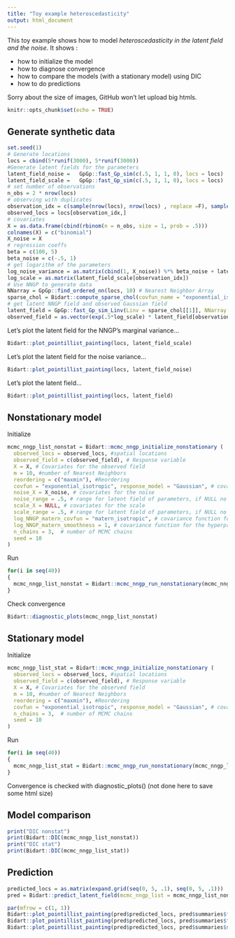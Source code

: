 ```yaml
---
title: "Toy example heteroscedasticity"
output: html_document
---
```


This toy example shows how to model *heteroscedasticity in the latent field and the noise*.
It shows : 

- how to initialize the model
- how to diagnose convergence
- how to compare the models (with a stationary model) using DIC
- how to do predictions

Sorry about the size of images, GitHub won't let upload big htmls.

```r
knitr::opts_chunk$set(echo = TRUE)
```

## Generate synthetic data
```r
set.seed(1)
# Generate locations
locs = cbind(5*runif(3000), 5*runif(3000))
#Generate latent fields for the parameters
latent_field_noise =   GpGp::fast_Gp_sim(c(.5, 1, 1, 0), locs = locs)
latent_field_scale =   GpGp::fast_Gp_sim(c(.5, 1, 1, 0), locs = locs)
# set number of observations
n_obs = 2 * nrow(locs)
# observing with duplicates
observation_idx = c(sample(nrow(locs), nrow(locs) , replace =F), sample(nrow(locs), n_obs - nrow(locs) , replace =T))
observed_locs = locs[observation_idx,]
# covariates
X = as.data.frame(cbind(rbinom(n = n_obs, size = 1, prob = .5)))
colnames(X) = c("binomial")
X_noise = X
# regression coeffs
beta = c(100, 5)
beta_noise = c(-.5, 1)
# get logarithm of the parameters
log_noise_variance = as.matrix(cbind(1, X_noise)) %*% beta_noise + latent_field_noise[observation_idx]
log_scale = as.matrix(latent_field_scale[observation_idx])
# Use NNGP to generate data
NNarray = GpGp::find_ordered_nn(locs, 10) # Nearest Neighbor Array
sparse_chol = Bidart::compute_sparse_chol(covfun_name = "exponential_isotropic", range_beta = log(.1), locs = locs, NNarray = NNarray) # stationary covariance
# get latent NNGP field and observed Gaussian field
latent_field = GpGp::fast_Gp_sim_Linv(Linv = sparse_chol[[1]], NNarray = NNarray)
observed_field = as.vector(exp(.5*log_scale) * latent_field[observation_idx] +exp(.5*log_noise_variance)*rnorm(n_obs)+ cbind(1, as.matrix(X))%*%beta)
```

Let's plot the latent field for the NNGP's marginal variance...

```r
Bidart::plot_pointillist_painting(locs, latent_field_scale)
```

Let's plot the latent field for the noise variance...
```r
Bidart::plot_pointillist_painting(locs, latent_field_noise)
```

Let's plot the latent field...
```r
Bidart::plot_pointillist_painting(locs, latent_field)
```

## Nonstationary model 

Initialize
```r
mcmc_nngp_list_nonstat = Bidart::mcmc_nngp_initialize_nonstationary (
  observed_locs = observed_locs, #spatial locations
  observed_field = c(observed_field), # Response variable
  X = X, # Covariates for the observed field
  m = 10, #number of Nearest Neighbors
  reordering = c("maxmin"), #Reordering
  covfun = "exponential_isotropic", response_model = "Gaussian", # covariance model and response model
  noise_X = X_noise, # covariates for the noise
  noise_range = .5, # range for latent field of parameters, if NULL no latent field
  scale_X = NULL, # covariates for the scale
  scale_range = .5, # range for latent field of parameters, if NULL no latent field
  log_NNGP_matern_covfun = "matern_isotropic", # covariance function for the hyperpriors
  log_NNGP_matern_smoothness = 1, # covariance function for the hyperpriors
  n_chains = 3,  # number of MCMC chains
  seed = 10
)
```


Run
```r
for(i in seq(40))
{
  mcmc_nngp_list_nonstat = Bidart::mcmc_nngp_run_nonstationary(mcmc_nngp_list_nonstat, n_iterations_update = 100, n_cycles = 1)
}
```

Check convergence
```r
Bidart::diagnostic_plots(mcmc_nngp_list_nonstat)
```

## Stationary model 

Initialize
```r
mcmc_nngp_list_stat = Bidart::mcmc_nngp_initialize_nonstationary (
  observed_locs = observed_locs, #spatial locations
  observed_field = c(observed_field), # Response variable
  X = X, # Covariates for the observed field
  m = 10, #number of Nearest Neighbors
  reordering = c("maxmin"), #Reordering
  covfun = "exponential_isotropic", response_model = "Gaussian", # covariance model and response model
  n_chains = 3,  # number of MCMC chains
  seed = 10
)
```

Run
```r
for(i in seq(40))
{
  mcmc_nngp_list_stat = Bidart::mcmc_nngp_run_nonstationary(mcmc_nngp_list_stat, n_iterations_update = 100, n_cycles = 1)
}
```

Convergence is checked with diagnostic_plots() (not done here to save some html size)

## Model comparison

```r
print("DIC nonstat")
print(Bidart::DIC(mcmc_nngp_list_nonstat))
print("DIC stat")
print(Bidart::DIC(mcmc_nngp_list_stat))
```
## Prediction


```r
predicted_locs = as.matrix(expand.grid(seq(0, 5, .1), seq(0, 5, .1)))
pred = Bidart::predict_latent_field(mcmc_nngp_list = mcmc_nngp_list_nonstat, predicted_locs = predicted_locs)
```
```r
par(mfrow = c(1, 1))
Bidart::plot_pointillist_painting(pred$predicted_locs, pred$summaries$field[1,,], cex = 1.8, main = "predicted mean")
Bidart::plot_pointillist_painting(pred$predicted_locs, pred$summaries$field[5,,], cex = 1.8, main = "standard deviation of the prediction")
Bidart::plot_pointillist_painting(pred$predicted_locs, pred$summaries$scale_field[1,,], cex = 1.8, main = "latent scale field")
```
